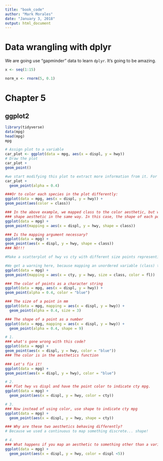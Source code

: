 ```yaml
---
title: "book_code"
author: "Mark Morales"
date: "January 3, 2018"
output: html_document
---
```


# Data wrangling with dplyr

We are going use "gapminder" data to learn `dplyr`. It's going to be amazing.

```r
x <- seq(1:15)

norm_x <- rnorm(5, 0.1)
```

# Chapter 5

## ggplot2

```r
library(tidyverse)
data(mpg)
head(mpg)
mpg

# Assign plot to a variable
car_plot <- ggplot(data = mpg, aes(x = displ, y = hwy))
# Draw the plot
car_plot +
geom_point()

#we start modifying this plot to extract more information from it. For instance, we can add transparency #(alpha) to avoid overplotting:
car_plot + 
  geom_point(alpha = 0.4)

###Or to color each species in the plot differently:
ggplot(data = mpg, aes(x = displ, y = hwy)) +
geom_point(aes(color = class))

### In the above example, we mapped class to the color aesthetic, but we could have mapped class to the
### shape aesthetic in the same way. In this case, the shape of each point would reveal its class affiliation.
ggplot(data = mpg) +
geom_point(mapping = aes(x = displ, y = hwy, shape = class))

### Is the mapping argument necessary?
ggplot(data = mpg) +
geom_point(aes(x = displ, y = hwy, shape = class))
### NO!!!
```

```r

#Make a scatterplot of hwy vs cty with different size points representing each car class and different colors for each fuel type.

#We get a warning here, because mapping an unordered variable (class) to an ordered aesthetic (size) is not a good idea.
ggplot(data = mpg) +
geom_point(mapping = aes(x = cty, y = hwy, size = class, color = fl))

### The color of points as a character string
ggplot(data = mpg, aes(x = displ, y = hwy)) +
geom_point(alpha = 0.4, color = "blue")

### The size of a point in mm
ggplot(data = mpg, mapping = aes(x = displ, y = hwy)) + 
  geom_point(alpha = 0.4, size = 3)

### The shape of a point as a number
ggplot(data = mpg, mapping = aes(x = displ, y = hwy)) + 
  geom_point(alpha = 0.4, shape = 9)
```

```r
# 1.
### what's gone wrong with this code?
ggplot(data = mpg) +
geom_point(aes(x = displ, y = hwy, color = "blue"))
### The color is in the aesthetics function

### Let's fix it!
ggplot(data = mpg) +
geom_point(aes(x = displ, y = hwy), color = "blue")

# 2.
### Plot hwy vs displ and have the point color to indicate cty mpg.
ggplot(data = mpg) +
  geom_point(aes(x = displ, y = hwy, color = cty))

# 3.
### Now instead of using color, use shape to indicate cty mpg
ggplot(data = mpg) +
  geom_point(aes(x = displ, y = hwy, shape = cty))

### Why are these two aesthetics behaving differently?
# Because we used a continuous to map something discrete... shape!

# 4. 
### What happens if you map an aesthetic to something other than a variable name, like aes(colour = displ < 5)?
ggplot(data = mpg) + 
  geom_point(aes(x = displ, y = hwy, color = displ <5))
```

```r

```

